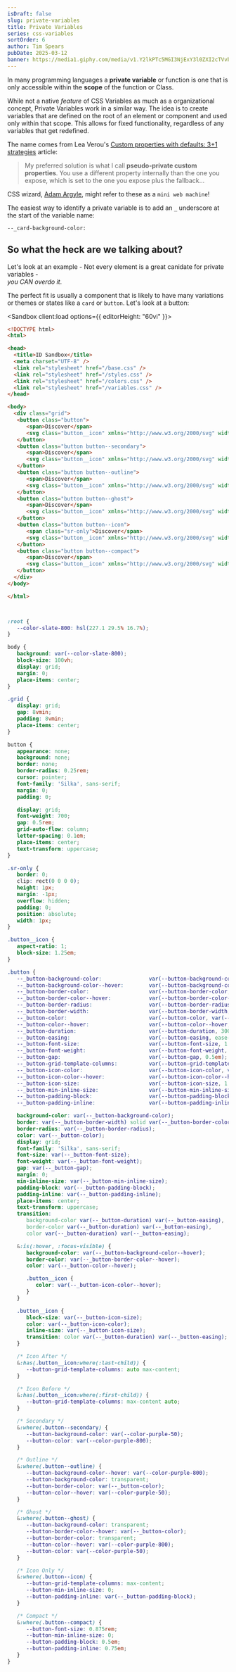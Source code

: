 ```yaml
---
isDraft: false
slug: private-variables
title: Private Variables
series: css-variables
sortOrder: 6
author: Tim Spears
pubDate: 2025-03-12
banner: https://media1.giphy.com/media/v1.Y2lkPTc5MGI3NjExY3l0ZXI2cTVvbzFjeGk4YjEwbmlkODV4NTgxNW40dTF1a3dnaTllcCZlcD12MV9pbnRlcm5hbF9naWZfYnlfaWQmY3Q9Zw/3oFyCYNrra8qo1Cv8Q/giphy.gif
---
```


In many programming languages a **private variable** or function is one that is only accessible within the **scope** of the function or Class.

While not a native _feature_ of CSS Variables as much as a organizational concept, Private Variables work in a similar way. The idea is to create variables that are defined on the root of an element or component and used only within that scope. This allows for fixed functionality, regardless of any variables that get redefined.

The name comes from Lea Verou's [Custom properties with defaults: 3+1 strategies](https://lea.verou.me/blog/2021/10/custom-properties-with-defaults/) article:

> My preferred solution is what I call **pseudo-private custom properties**. You use a different property internally than the one you expose, which is set to the one you expose plus the fallback...

CSS wizard, [Adam Argyle](https://argyle.ink/announcing-the-mini-web-machines-series), might refer to these as a `mini web machine`!

The easiest way to identify a private variable is to add an `_` underscore at the start of the variable name:

`--_card-background-color:`

## So what the heck are we talking about?
Let's look at an example - Not every element is a great canidate for private variables - \
_you CAN overdo it_.

The perfect fit is usually a component that is likely to have many variations or themes or states like a `card` or `button`. Let's look at a button:

<Sandbox client:load options={{ editorHeight: "60vi" }}>
```html /index.html
<!DOCTYPE html>
<html>

<head>
  <title>ID Sandbox</title>
  <meta charset="UTF-8" />
  <link rel="stylesheet" href="/base.css" />
  <link rel="stylesheet" href="/styles.css" />
  <link rel="stylesheet" href="/colors.css" />
  <link rel="stylesheet" href="/variables.css" />
</head>

<body>
  <div class="grid">
   <button class="button">
      <span>Discover</span>
      <svg class="button__icon" xmlns="http://www.w3.org/2000/svg" width="32" height="32" fill="currentColor" viewBox="0 0 256 256"><path d="M232,104a56.06,56.06,0,0,0-56-56H136a24,24,0,0,1,24-24,8,8,0,0,0,0-16,40,40,0,0,0-40,40H80a56.06,56.06,0,0,0-56,56,16,16,0,0,0,8,13.83V128c0,35.53,33.12,62.12,59.74,83.49C103.66,221.07,120,234.18,120,240a8,8,0,0,0,16,0c0-5.82,16.34-18.93,28.26-28.51C190.88,190.12,224,163.53,224,128V117.83A16,16,0,0,0,232,104ZM80,64h96a40.06,40.06,0,0,1,40,40H40A40,40,0,0,1,80,64Zm74.25,135c-10.62,8.52-20,16-26.25,23.37-6.25-7.32-15.63-14.85-26.25-23.37C77.8,179.79,48,155.86,48,128v-8H208v8C208,155.86,178.2,179.79,154.25,199Z"></path></svg>
   </button>
   <button class="button button--secondary">
      <span>Discover</span>
      <svg class="button__icon" xmlns="http://www.w3.org/2000/svg" width="32" height="32" fill="currentColor" viewBox="0 0 256 256"><path d="M232,104a56.06,56.06,0,0,0-56-56H136a24,24,0,0,1,24-24,8,8,0,0,0,0-16,40,40,0,0,0-40,40H80a56.06,56.06,0,0,0-56,56,16,16,0,0,0,8,13.83V128c0,35.53,33.12,62.12,59.74,83.49C103.66,221.07,120,234.18,120,240a8,8,0,0,0,16,0c0-5.82,16.34-18.93,28.26-28.51C190.88,190.12,224,163.53,224,128V117.83A16,16,0,0,0,232,104ZM80,64h96a40.06,40.06,0,0,1,40,40H40A40,40,0,0,1,80,64Zm74.25,135c-10.62,8.52-20,16-26.25,23.37-6.25-7.32-15.63-14.85-26.25-23.37C77.8,179.79,48,155.86,48,128v-8H208v8C208,155.86,178.2,179.79,154.25,199Z"></path></svg>
   </button>
   <button class="button button--outline">
      <span>Discover</span>
      <svg class="button__icon" xmlns="http://www.w3.org/2000/svg" width="32" height="32" fill="currentColor" viewBox="0 0 256 256"><path d="M232,104a56.06,56.06,0,0,0-56-56H136a24,24,0,0,1,24-24,8,8,0,0,0,0-16,40,40,0,0,0-40,40H80a56.06,56.06,0,0,0-56,56,16,16,0,0,0,8,13.83V128c0,35.53,33.12,62.12,59.74,83.49C103.66,221.07,120,234.18,120,240a8,8,0,0,0,16,0c0-5.82,16.34-18.93,28.26-28.51C190.88,190.12,224,163.53,224,128V117.83A16,16,0,0,0,232,104ZM80,64h96a40.06,40.06,0,0,1,40,40H40A40,40,0,0,1,80,64Zm74.25,135c-10.62,8.52-20,16-26.25,23.37-6.25-7.32-15.63-14.85-26.25-23.37C77.8,179.79,48,155.86,48,128v-8H208v8C208,155.86,178.2,179.79,154.25,199Z"></path></svg>
   </button>
   <button class="button button--ghost">
      <span>Discover</span>
      <svg class="button__icon" xmlns="http://www.w3.org/2000/svg" width="32" height="32" fill="currentColor" viewBox="0 0 256 256"><path d="M232,104a56.06,56.06,0,0,0-56-56H136a24,24,0,0,1,24-24,8,8,0,0,0,0-16,40,40,0,0,0-40,40H80a56.06,56.06,0,0,0-56,56,16,16,0,0,0,8,13.83V128c0,35.53,33.12,62.12,59.74,83.49C103.66,221.07,120,234.18,120,240a8,8,0,0,0,16,0c0-5.82,16.34-18.93,28.26-28.51C190.88,190.12,224,163.53,224,128V117.83A16,16,0,0,0,232,104ZM80,64h96a40.06,40.06,0,0,1,40,40H40A40,40,0,0,1,80,64Zm74.25,135c-10.62,8.52-20,16-26.25,23.37-6.25-7.32-15.63-14.85-26.25-23.37C77.8,179.79,48,155.86,48,128v-8H208v8C208,155.86,178.2,179.79,154.25,199Z"></path></svg>
   </button>
   <button class="button button--icon">
      <span class="sr-only">Discover</span>
      <svg class="button__icon" xmlns="http://www.w3.org/2000/svg" width="32" height="32" fill="currentColor" viewBox="0 0 256 256"><path d="M232,104a56.06,56.06,0,0,0-56-56H136a24,24,0,0,1,24-24,8,8,0,0,0,0-16,40,40,0,0,0-40,40H80a56.06,56.06,0,0,0-56,56,16,16,0,0,0,8,13.83V128c0,35.53,33.12,62.12,59.74,83.49C103.66,221.07,120,234.18,120,240a8,8,0,0,0,16,0c0-5.82,16.34-18.93,28.26-28.51C190.88,190.12,224,163.53,224,128V117.83A16,16,0,0,0,232,104ZM80,64h96a40.06,40.06,0,0,1,40,40H40A40,40,0,0,1,80,64Zm74.25,135c-10.62,8.52-20,16-26.25,23.37-6.25-7.32-15.63-14.85-26.25-23.37C77.8,179.79,48,155.86,48,128v-8H208v8C208,155.86,178.2,179.79,154.25,199Z"></path></svg>
   </button>
   <button class="button button--compact">
      <span>Discover</span>
      <svg class="button__icon" xmlns="http://www.w3.org/2000/svg" width="32" height="32" fill="currentColor" viewBox="0 0 256 256"><path d="M232,104a56.06,56.06,0,0,0-56-56H136a24,24,0,0,1,24-24,8,8,0,0,0,0-16,40,40,0,0,0-40,40H80a56.06,56.06,0,0,0-56,56,16,16,0,0,0,8,13.83V128c0,35.53,33.12,62.12,59.74,83.49C103.66,221.07,120,234.18,120,240a8,8,0,0,0,16,0c0-5.82,16.34-18.93,28.26-28.51C190.88,190.12,224,163.53,224,128V117.83A16,16,0,0,0,232,104ZM80,64h96a40.06,40.06,0,0,1,40,40H40A40,40,0,0,1,80,64Zm74.25,135c-10.62,8.52-20,16-26.25,23.37-6.25-7.32-15.63-14.85-26.25-23.37C77.8,179.79,48,155.86,48,128v-8H208v8C208,155.86,178.2,179.79,154.25,199Z"></path></svg>
   </button>
  </div>
</body>

</html>

```
```css /colors.css file=src/styles/base/_colors.scss hidden
```
```css /variables.css file=src/styles/base/_variables.scss hidden
```
```css /base.css hidden
:root {
   --color-slate-800: hsl(227.1 29.5% 16.7%);
}

body {
   background: var(--color-slate-800);
   block-size: 100vh;
   display: grid;
   margin: 0;
   place-items: center;
}

.grid {
   display: grid;
   gap: 8vmin;
   padding: 8vmin;
   place-items: center;
}

button {
   appearance: none;
   background: none;
   border: none;
   border-radius: 0.25rem;
   cursor: pointer;
   font-family: 'Silka', sans-serif;
   margin: 0;
   padding: 0;

   display: grid;
   font-weight: 700;
   gap: 0.5rem;
   grid-auto-flow: column;
   letter-spacing: 0.1em;
   place-items: center;
   text-transform: uppercase;
}

.sr-only {
   border: 0;
   clip: rect(0 0 0 0);
   height: 1px;
   margin: -1px;
   overflow: hidden;
   padding: 0;
   position: absolute;
   width: 1px;
}

.button__icon {
   aspect-ratio: 1;
   block-size: 1.25em;
}

```
```css /styles.css active
.button {
   --_button-background-color:               var(--button-background-color, var(--color-purple-800));
   --_button-background-color--hover:        var(--button-background-color--hover, var(--_button-color));
   --_button-border-color:                   var(--button-border-color, var(--color-purple-600));
   --_button-border-color--hover:            var(--button-border-color--hover, var(--color-purple-400));
   --_button-border-radius:                  var(--button-border-radius, 0.25rem);
   --_button-border-width:                   var(--button-border-width, 2px);
   --_button-color:                          var(--button-color, var(--color-purple-50));
   --_button-color--hover:                   var(--button-color--hover, var(--_button-background-color));
   --_button-duration:                       var(--button-duration, 300ms);
   --_button-easing:                         var(--button-easing, ease-in-out);
   --_button-font-size:                      var(--button-font-size, 1.25rem);
   --_button-font-weight:                    var(--button-font-weight, 700);
   --_button-gap:                            var(--button-gap, 0.5em);
   --_button-grid-template-columns:          var(--button-grid-template-columns, auto);
   --_button-icon-color:                     var(--button-icon-color, var(--_button-color));
   --_button-icon-color--hover:              var(--button-icon-color--hover, var(--_button-color--hover));
   --_button-icon-size:                      var(--button-icon-size, 1.25em);
   --_button-min-inline-size:                var(--button-min-inline-size, 20ch);
   --_button-padding-block:                  var(--button-padding-block, 0.75em);
   --_button-padding-inline:                 var(--button-padding-inline, 1.5em);

   background-color: var(--_button-background-color);
   border: var(--_button-border-width) solid var(--_button-border-color);
   border-radius: var(--_button-border-radius);
   color: var(--_button-color);
   display: grid;
   font-family: 'Silka', sans-serif;
   font-size: var(--_button-font-size);
   font-weight: var(--_button-font-weight);
   gap: var(--_button-gap);
   margin: 0;
   min-inline-size: var(--_button-min-inline-size);
   padding-block: var(--_button-padding-block);
   padding-inline: var(--_button-padding-inline);
   place-items: center;
   text-transform: uppercase;
   transition:
      background-color var(--_button-duration) var(--_button-easing),
      border-color var(--_button-duration) var(--_button-easing),
      color var(--_button-duration) var(--_button-easing);

   &:is(:hover, :focus-visible) {
      background-color: var(--_button-background-color--hover);
      border-color: var(--_button-border-color--hover);
      color: var(--_button-color--hover);

      .button__icon {
         color: var(--_button-icon-color--hover);
      }
   }

   .button__icon {
      block-size: var(--_button-icon-size);
      color: var(--_button-icon-color);
      inline-size: var(--_button-icon-size);
      transition: color var(--_button-duration) var(--_button-easing);
   }

   /* Icon After */
   &:has(.button__icon:where(:last-child)) {
      --button-grid-template-columns: auto max-content;
   }

   /* Icon Before */
   &:has(.button__icon:where(:first-child)) {
      --button-grid-template-columns: max-content auto;
   }

   /* Secondary */
   &:where(.button--secondary) {
      --button-background-color: var(--color-purple-50);
      --button-color: var(--color-purple-800);
   }

   /* Outline */
   &:where(.button--outline) {
      --button-background-color--hover: var(--color-purple-800);
      --button-background-color: transparent;
      --button-border-color: var(--_button-color);
      --button-color--hover: var(--color-purple-50);
   }

   /* Ghost */
   &:where(.button--ghost) {
      --button-background-color: transparent;
      --button-border-color--hover: var(--_button-color);
      --button-border-color: transparent;
      --button-color--hover: var(--color-purple-800);
      --button-color: var(--color-purple-50);
   }

   /* Icon Only */
   &:where(.button--icon) {
      --button-grid-template-columns: max-content;
      --button-min-inline-size: 0;
      --button-padding-inline: var(--_button-padding-block);
   }

   /* Compact */
   &:where(.button--compact) {
      --button-font-size: 0.875rem;
      --button-min-inline-size: 0;
      --button-padding-block: 0.5em;
      --button-padding-inline: 0.75em;
   }
}

```
</Sandbox>